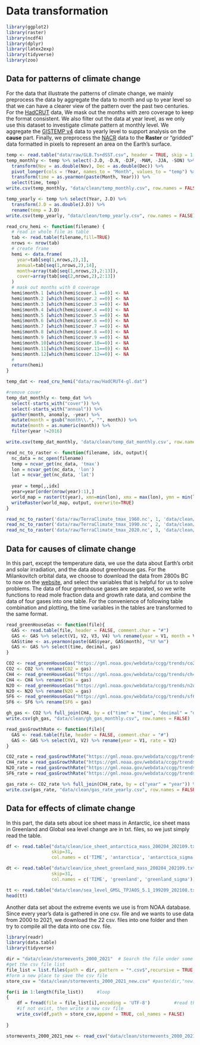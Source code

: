 # Data transformation


```r
library(ggplot2)
library(raster)
library(ncdf4)
library(dplyr)
library(latex2exp)
library(tidyverse)
library(zoo)
```

## Data for patterns of climate change

For the data that illustrate the patterns of climate change, we mainly preprocess the data by aggregate the data to month and up to year level so that we can have a clearer view of the pattern over the past two centuries. For the [HadCRUT](https://crudata.uea.ac.uk/cru/data/temperature) data, We mask out the months with zero coverage to keep the format consistent. We also filter out the data at year level, as we only use this dataset to investigate climate pattern at monthly level. We aggregate the [GISTEMP v4](https://data.giss.nasa.gov/gistemp/) data to yearly level to support analysis on the **cause** part. Finally, we preprocess the [NACR](https://climatedataguide.ucar.edu/climate-data/terraclimate-global-high-resolution-gridded-temperature-precipitation-and-other-water) data to the **Raster** or "gridded" data formatted in pixels to represent an area on the Earth's surface.
```r
temp <- read.table("data/raw/GLB.Ts+dSST.csv", header = TRUE, skip = 1, sep = ",")
temp_monthly <- temp %>% select(-J.D, -D.N, -DJF, -MAM, -JJA, -SON) %>% 
  transform(Nov = as.double(Nov), Dec = as.double(Dec)) %>% 
  pivot_longer(cols = !Year, names_to = "Month", values_to = "temp") %>% 
  transform(time = as.yearmon(paste(Month, Year))) %>% 
  select(time, temp)
write.csv(temp_monthly, "data/clean/temp_monthly.csv", row.names = FALSE)
```


```r
temp_yearly <- temp %>% select(Year, J.D) %>% 
  transform(J.D = as.double(J.D)) %>% 
  rename(temp = J.D)
write.csv(temp_yearly, "data/clean/temp_yearly.csv", row.names = FALSE)
```

```r
read_cru_hemi <- function(filename) {
  # read in whole file as table
  tab <- read.table(filename,fill=TRUE)
  nrows <- nrow(tab)
  # create frame
  hemi <- data.frame(
    year=tab[seq(1,nrows,2),1],
    annual=tab[seq(1,nrows,2),14],
    month=array(tab[seq(1,nrows,2),2:13]),
    cover=array(tab[seq(2,nrows,2),2:13])
  )
  # mask out months with 0 coverage
  hemi$month.1 [which(hemi$cover.1 ==0)] <- NA
  hemi$month.2 [which(hemi$cover.2 ==0)] <- NA
  hemi$month.3 [which(hemi$cover.3 ==0)] <- NA
  hemi$month.4 [which(hemi$cover.4 ==0)] <- NA
  hemi$month.5 [which(hemi$cover.5 ==0)] <- NA
  hemi$month.6 [which(hemi$cover.6 ==0)] <- NA
  hemi$month.7 [which(hemi$cover.7 ==0)] <- NA
  hemi$month.8 [which(hemi$cover.8 ==0)] <- NA
  hemi$month.9 [which(hemi$cover.9 ==0)] <- NA
  hemi$month.10[which(hemi$cover.10==0)] <- NA
  hemi$month.11[which(hemi$cover.11==0)] <- NA
  hemi$month.12[which(hemi$cover.12==0)] <- NA
  #
  return(hemi)
}

temp_dat <- read_cru_hemi("data/raw/HadCRUT4-gl.dat")

#remove cover
temp_dat_monthly <- temp_dat %>%
  select(-starts_with("cover")) %>%
  select(-starts_with("annual")) %>%
  gather(month, anomaly, -year) %>%
  mutate(month = gsub("month\\.", "", month)) %>%
  mutate(month = as.numeric(month)) %>%
  filter(year !=2016)

write.csv(temp_dat_monthly, 'data/clean/temp_dat_monthly.csv', row.names = FALSE)
```


```r
read_nc_to_raster <- function(filename, idx, output){
  nc_data = nc_open(filename)
  temp = ncvar_get(nc_data, 'tmax')
  lon = ncvar_get(nc_data, 'lon')
  lat = ncvar_get(nc_data, 'lat')
  
  year = temp[,,idx]
  year=year[order(nrow(year):1),]
  world_map = raster(t(year), xmn=min(lon), xmx = max(lon), ymn = min(lat), ymx = max(lat))
  writeRaster(world_map, output, overwrite=TRUE)
}

read_nc_to_raster('data/raw/TerraClimate_tmax_1960.nc', 1, 'data/clean/1960_tmax')
read_nc_to_raster('data/raw/TerraClimate_tmax_1990.nc', 2, 'data/clean/1990_tmax')
read_nc_to_raster('data/raw/TerraClimate_tmax_2020.nc', 3, 'data/clean/2020_tmax')
```


## Data for causes of climate change
In this part, except the temperature data, we use the data about Earth's orbit and solar irradiation, and the data about greenhouse gas. For the Milankovitch orbital data, we choose to download the data from 2800s BC to now on the [website](https://biocycle.atmos.colostate.edu/shiny/Milankovitch/), and select the variables that is helpful for us to solve problems. The data of four greenhouse gases are separated, so we write functions to read mole fraction data and growth rate data, and combine the data of four gases into one table. For the convenience of following table combination and plotting, the time variables in the tables are transformed to the same format.


```r
read_greenHouseGas <- function(file){
  GAS <- read.table(file, header = FALSE, comment.char = "#")
  GAS <- GAS %>% select(V1, V2, V3, V4) %>% rename(year = V1, month = V2, decimal = V3, gas = V4)
  GAS$time <- as.yearmon(paste(GAS$year, GAS$month), "%Y %m")
  GAS <- GAS %>% select(time, decimal, gas)
}
```

```r
CO2 <- read_greenHouseGas("https://gml.noaa.gov/webdata/ccgg/trends/co2/co2_mm_gl.txt")
CO2 <- CO2 %>% rename(CO2 = gas)
CH4 <- read_greenHouseGas("https://gml.noaa.gov/webdata/ccgg/trends/ch4/ch4_mm_gl.txt")
CH4 <- CH4 %>% rename(CH4 = gas)
N2O <- read_greenHouseGas("https://gml.noaa.gov/webdata/ccgg/trends/n2o/n2o_mm_gl.txt")
N2O <- N2O %>% rename(N2O = gas)
SF6 <- read_greenHouseGas("https://gml.noaa.gov/webdata/ccgg/trends/sf6/sf6_mm_gl.txt")
SF6 <- SF6 %>% rename(SF6 = gas)
```

```r
gh_gas <- CO2 %>% full_join(CH4, by = c("time" = "time", "decimal" = "decimal")) %>% full_join(N2O, by = c("time" = "time", "decimal" = "decimal")) %>% full_join(SF6, by = c("time" = "time", "decimal" = "decimal")) 
write.csv(gh_gas, "data/clean/gh_gas_monthly.csv", row.names = FALSE)
```

```r
read_gasGrowthRate <- function(file){
  GAS <- read.table(file, header = FALSE, comment.char = "#")
  GAS <- GAS %>% select(V1, V2) %>% rename(year = V1, rate = V2)
}
```

```r
CO2_rate = read_gasGrowthRate("https://gml.noaa.gov/webdata/ccgg/trends/co2/co2_gr_gl.txt") %>% rename(CO2 = rate)
CH4_rate = read_gasGrowthRate("https://gml.noaa.gov/webdata/ccgg/trends/ch4/ch4_gr_gl.txt") %>% rename(CH4 = rate)
N2O_rate = read_gasGrowthRate("https://gml.noaa.gov/webdata/ccgg/trends/n2o/n2o_gr_gl.txt") %>% rename(N2O = rate)
SF6_rate = read_gasGrowthRate("https://gml.noaa.gov/webdata/ccgg/trends/sf6/sf6_gr_gl.txt") %>% rename(SF6 = rate)
```


```r
gas_rate <- CO2_rate %>% full_join(CH4_rate, by = c("year" = "year")) %>% full_join(N2O_rate, by = c("year" = "year")) %>% full_join(SF6_rate, by = c("year" = "year")) %>% filter(year >= 1980)
write.csv(gas_rate, "data/clean/gas_rate_yearly.csv", row.names = FALSE)
```

## Data for effects of climate change
In this part, the data sets about ice sheet mass in Antarctic, ice sheet mass in Greenland and Global sea level change are in txt. files, so we just simply read the table.

```r
df <- read.table("data/clean/ice_sheet_antarctica_mass_200204_202109.txt",
                 skip=31,
                 col.names = c('TIME', 'antarctica', 'antarctica_sigma'))
```

```r
dt <- read.table("data/clean/ice_sheet_greenland_mass_200204_202109.txt",
                 skip=31,
                 col.names = c('TIME', 'greenland', 'greenland_sigma'))
```

```r
tt <- read.table("data/clean/sea_level_GMSL_TPJAOS_5.1_199209_202108.txt", skip = 48)
head(tt)
```
Another data set about the extreme events we use is from NOAA database. Since every year's data is gathered in one csv. file and we wants to use data from 2000 to 2021, we download the 22 csv. files into one folder and then try to compile all the data into one csv. file.
```r
library(readr)
library(data.table)
library(tidyverse)

dir = "data/clean/stormevents_2000_2021"  # Search the file under some specific directory 
#get the csv file list
file_list = list.files(path = dir, pattern = "*.csv$",recursive = TRUE,full.names = TRUE)    
#form a new place to save the csv file
store_csv = "data/clean/stormevents_2000_2021_new.csv" #paste(dir,"new.csv")       

for(i in 1:length(file_list))     #loop
{
    df = fread(file = file_list[i],encoding = 'UTF-8')         #read the csv files
    #if not exist, then write a new csv file
    write_csv(df,path = store_csv,append = TRUE, col_names = FALSE)              
    
}

stormevents_2000_2021_new <- read_csv("data/clean/stormevents_2000_2021_new.csv")


```